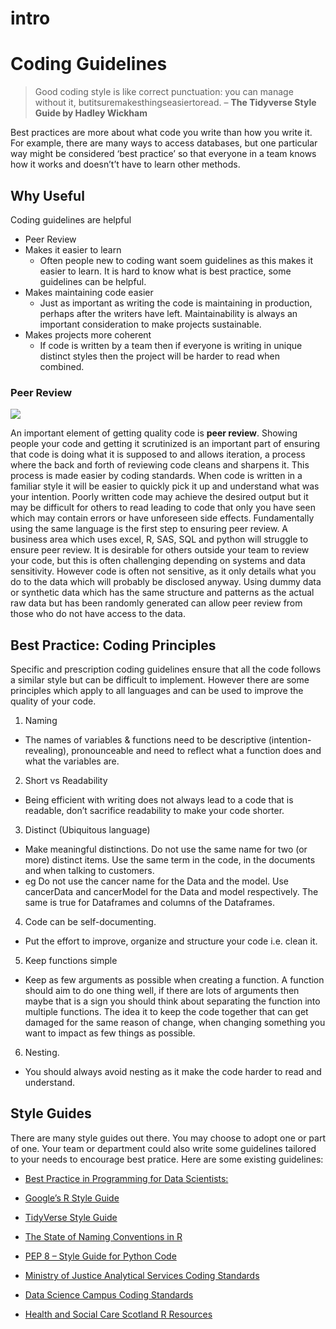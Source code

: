 # intro



# Coding Guidelines

> Good coding style is like correct punctuation: you can manage without it, butitsuremakesthingseasiertoread.
– **The Tidyverse Style Guide by Hadley Wickham**

Best practices are more about what code you write than how you write it.
For example, there are many ways to access databases, but one particular way might be considered ‘best practice’ 
so that everyone in a team knows how it works and doesn't’t have to learn other methods. 

## Why Useful

Coding guidelines are helpful

* Peer Review
* Makes it easier to learn 
  - Often people new to coding want soem guidelines as this makes it easier to learn. It is hard to know      what is best practice, some guidelines can be helpful.
* Makes maintaining code easier
  - Just as important as writing the code is maintaining in production, perhaps after the writers have left.  Maintainability is always an important consideration to make projects sustainable. 
* Makes projects more coherent
  - If code is written by a team then if everyone is writing in unique distinct styles then the project
  will be harder to read when combined.

### Peer Review

![](static/code_review.jpg)

An important element of getting quality code is **peer review**. Showing people your code and getting it scrutinized is an important part of ensuring that code is doing what it is supposed to and allows iteration, a process where the back and forth of reviewing code cleans and sharpens it. This process is made easier by coding standards. When code is written in a familiar style it will be easier to quickly pick it up and understand what was your intention. Poorly written code may achieve the desired output but it may be difficult for others to read leading to code that only you have seen which may contain errors or have unforeseen side effects. Fundamentally using the same language is the first step to ensuring peer review. A business area which uses excel, R, SAS, SQL and python will struggle to ensure peer review. It is desirable for others outside your team to review your code, but this is often challenging depending on systems and data sensitivity. However code is often not sensitive, as it only details what you do to the data which will probably be disclosed anyway. Using dummy data or synthetic data which has the same structure and patterns as the actual raw data but has been randomly generated can allow peer review from those who do not have access to the data. 

## Best Practice: Coding Principles

Specific and prescription coding guidelines ensure that all the code follows a similar style but can be difficult to implement. However there are some principles which apply to all languages and can be used to improve the quality of your code. 

1. Naming 
  -  The names of variables & functions need to be descriptive (intention-revealing), pronounceable and need to reflect what a function does and what the variables are.
2. Short vs Readability 
  - Being efficient with writing does not always lead to a code that is readable, don't sacrifice readability to make your code shorter. 
3. Distinct (Ubiquitous language) 
  - Make meaningful distinctions. Do not use the same name for two (or more) distinct items. Use the same term in the code, in the documents and when talking to customers.
  - eg Do not use the cancer name for the Data and the model. Use cancerData and cancerModel for the Data and model respectively. The same is true for Dataframes and columns of the Dataframes.
4. Code can be self-documenting.
  - Put the effort to improve, organize and structure your code i.e. clean it. 
5. Keep functions simple
  - Keep as few arguments as possible when creating a function. A function should aim to do one thing well, if there are lots of arguments then maybe that is a sign you should think about separating the function into multiple functions. The idea it to keep the code together that can get damaged for the same reason of change, when changing something you want to impact as few things as possible.  
6. Nesting. 
  - You should always avoid nesting as it make the code harder to read and understand.

## Style Guides
There are many style guides out there. You may choose to adopt one or part of one. Your team or department could also write some guidelines tailored to your needs to encourage best pratice. 
Here are some existing guidelines: 

* [Best Practice in Programming for Data Scientists:](https://datasciencecampus.github.io/coffee-and-coding/20190611_clean_code/Best_Practice_in_Programming_for_Data_Scientists_python_and_R.html#2_names)

* [Google’s R Style Guide](https://google.github.io/styleguide/Rguide.xml) 

* [TidyVerse Style Guide](https://style.tidyverse.org/)

* [The State of Naming Conventions in R](https://journal.r-project.org/archive/2012-2/RJournal_2012-2_Baaaath.pdf)

* [PEP 8 -- Style Guide for Python Code](https://www.python.org/dev/peps/pep-0008/)

* [Ministry of Justice Analytical Services Coding Standards](https://github.com/moj-analytical-services/our-coding-standards)

* [Data Science Campus Coding Standards](https://datasciencecampus.github.io/coding-standards/)

* [Health and Social Care Scotland R Resources](https://github.com/Health-SocialCare-Scotland/R-Resources/blob/master/PHI%20R%20style%20guide.md)


